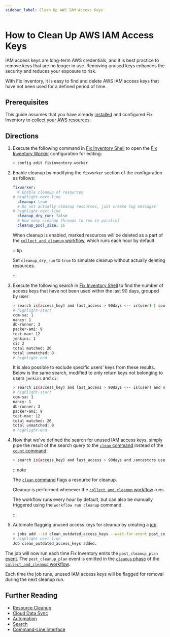 ```yaml
---
sidebar_label: Clean Up AWS IAM Access Keys
---
```


# How to Clean Up AWS IAM Access Keys

IAM access keys are long-term AWS credentials, and it is best practice to remove keys that are no longer in use. Removing unused keys enhances the security and reduces your exposure to risk.

With Fix Inventory, it is easy to find and delete AWS IAM access keys that have not been used for a defined period of time.

## Prerequisites

This guide assumes that you have already [installed](../../getting-started/install/index.mdx) and configured Fix Inventory to [collect your AWS resources](../../how-to-guides/data-sources/collect-aws-resource-data.mdx).

## Directions

1. Execute the following command in [Fix Inventory Shell](../../reference/components/shell.mdx) to open the [Fix Inventory Worker](../../reference/components/worker.mdx) configuration for editing:

   ```bash
   > config edit fixinventory.worker
   ```

2. Enable cleanup by modifying the `fixworker` section of the configuration as follows:

   ```yaml
   fixworker:
     # Enable cleanup of resources
   # highlight-next-line
     cleanup: true
     # Do not actually cleanup resources, just create log messages
   # highlight-next-line
     cleanup_dry_run: false
     # How many cleanup threads to run in parallel
     cleanup_pool_size: 16
   ```

   When cleanup is enabled, marked resources will be deleted as a part of the [`collect_and_cleanup` workflow](../../reference/workflows/index.mdx#collect_and_cleanup-workflow), which runs each hour by default.

   :::tip

   Set `cleanup_dry_run` to `true` to simulate cleanup without actually deleting resources.

   :::

3. Execute the following search in [Fix Inventory Shell](../../reference/components/shell.mdx) to find the number of access keys that have not been used within the last 90 days, grouped by user:

   ```bash
   > search is(access_key) and last_access > 90days <-- is(user) | count name
   # highlight-start
   ​ccm-sa: 1
   ​nancy: 1
   ​db-runner: 3
   ​packer-ami: 9
   ​test-max: 12
   ​jenkins: 1
   ​ci: 2
   ​total matched: 26
   ​total unmatched: 0
   # highlight-end
   ```

   It is also possible to exclude specific users' keys from these results. Below is the same search, modified to only return keys not belonging to users `jenkins` and `ci`:

   ```bash
   > search is(access_key) and last_access > 90days <-- is(user) and name not in [jenkins, ci] | count name
   # highlight-start
   ​ccm-sa: 1
   ​nancy: 1
   ​db-runner: 3
   ​packer-ami: 9
   ​test-max: 12
   ​total matched: 26
   ​total unmatched: 0
   # highlight-end
   ```

4. Now that we've defined the search for unused IAM access keys, simply pipe the result of the search query to the [`clean` command](../../reference/cli/clean.mdx) instead of the [`count` command](../../reference/cli/count.mdx):

   ```bash
   > search is(access_key) and last_access > 90days and /ancestors.user.reported.name not in [jenkins, ci] | clean
   ```

   :::note

   The [`clean` command](../../reference/cli/clean.mdx) flags a resource for cleanup.

   Cleanup is performed whenever the [`collect_and_cleanup` workflow](../../reference/workflows/index.mdx#collect_and_cleanup-workflow) runs.

   The workflow runs every hour by default, but can also be manually triggered using the `workflow run cleanup` command.

   :::

5. Automate flagging unused access keys for cleanup by creating a [job](../../concepts/automation/index.mdx#jobs):

   ```bash
   > jobs add --id clean_outdated_access_keys --wait-for-event post_collect 'search is(access_key) and last_access > 90days and /ancestors.user.reported.name not in [jenkins, ci] | clean'
   # highlight-next-line
   ​Job clean_outdated_access_keys added.
   ```

The job will now run each time Fix Inventory emits the `post_cleanup_plan` [event](../../reference/events/index.mdx). The `post_cleanup_plan` event is emitted in the [`cleanup` phase](../../reference/workflows/index.mdx#cleanup) of the [`collect_and_cleanup` workflow](../../reference/workflows/index.mdx#collect_and_cleanup-workflow).

Each time the job runs, unused IAM access keys will be flagged for removal during the next cleanup run.

## Further Reading

- [Resource Cleanup](../../concepts/resource-management/cleanup.mdx)
- [Cloud Data Sync](../../concepts/cloud-data-sync/index.mdx)
- [Automation](../../concepts/automation/index.mdx)
- [Search](../../reference/search/index.mdx)
- [Command-Line Interface](../../reference/cli/index.mdx)
